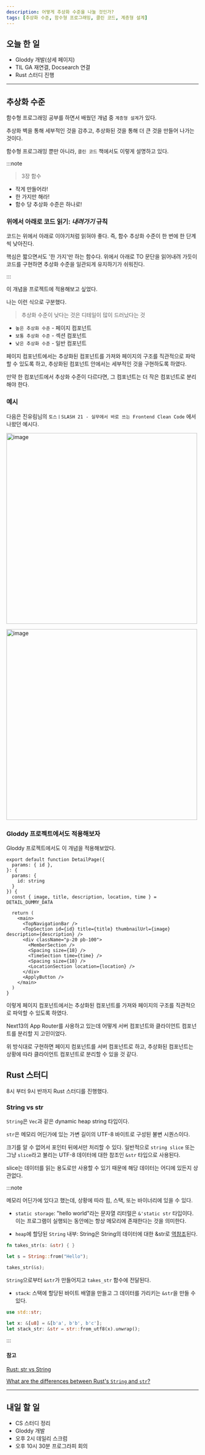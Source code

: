 ```yaml
---
description: 어떻게 추상화 수준을 나눌 것인가?
tags: [추상화 수준, 함수형 프로그래밍, 클린 코드, 계층형 설계]
---
```


## 오늘 한 일

- Gloddy 개발(상세 페이지)
- TIL GA 재연결, Docsearch 연결
- Rust 스터디 진행

---

## 추상화 수준

함수형 프로그래밍 공부를 하면서 배웠던 개념 중 `계층형 설계`가 있다.

추상화 벽을 통해 세부적인 것을 감추고, 추상화된 것을 통해 더 큰 것을 만들어 나가는 것이다.

함수형 프로그래밍 뿐만 아니라, `클린 코드` 책에서도 이렇게 설명하고 있다.

:::note

> 3장 함수

- 작게 만들어라!
- 한 가지만 해라!
- 함수 당 추상화 수준은 하나로!

### 위에서 아래로 코드 읽기: **_내려가기_** 규칙

코드는 위에서 아래로 이야기처럼 읽혀야 좋다. 즉, 함수 추상화 수준이 한 번에 한 단계씩 낮아진다.

핵심은 짧으면서도 '한 가지'만 하는 함수다. 위에서 아래로 TO 문단을 읽어내려 가듯이 코드를 구현하면 추상화 수준을 일관되게 유지하기가 쉬워진다.

:::

이 개념을 프로젝트에 적용해보고 싶었다.

나는 이런 식으로 구분했다.

> 추상화 수준이 낮다는 것은 디테일이 많이 드러났다는 것

- `높은 추상화 수준` - 페이지 컴포넌트
- `보통 추상화 수준` - 섹션 컴포넌트
- `낮은 추상화 수준` - 일반 컴포넌트

페이지 컴포넌트에서는 추상화된 컴포넌트를 가져와 페이지의 구조를 직관적으로 파악할 수 있도록 하고, 추상화된 컴포넌트 안에서는 세부적인 것을 구현하도록 하였다.

만약 한 컴포넌트에서 추상화 수준이 다르다면, 그 컴포넌트는 더 작은 컴포넌트로 분리해야 한다.

### 예시

다음은 진유림님의 `토스ㅣSLASH 21 - 실무에서 바로 쓰는 Frontend Clean Code` 에서 나왔던 예시다.

<img
  width="500"
  alt="image"
  src="https://github.com/Self-Driven-Development/TIL/assets/23312485/8a3fbb0e-bc81-4f63-b354-555ad37cb559"
/>

<img
  width="500"
  alt="image"
  src="https://github.com/Self-Driven-Development/TIL/assets/23312485/62a7f1e3-c3c5-44e5-9b86-ad31bc7221f0"
/>

### Gloddy 프로젝트에서도 적용해보자

Gloddy 프로젝트에서도 이 개념을 적용해보았다.

```tsx
export default function DetailPage({
  params: { id },
}: {
  params: {
    id: string
  }
}) {
  const { image, title, description, location, time } = DETAIL_DUMMY_DATA

  return (
    <main>
      <TopNavigationBar />
      <TopSection id={id} title={title} thumbnailUrl={image} description={description} />
      <div className="p-20 pb-100">
        <MemberSection />
        <Spacing size={18} />
        <TimeSection time={time} />
        <Spacing size={18} />
        <LocationSection location={location} />
      </div>
      <ApplyButton />
    </main>
  )
}
```

이렇게 페이지 컴포넌트에서는 추상화된 컴포넌트를 가져와 페이지의 구조를 직관적으로 파악할 수 있도록 하였다.

Next13의 App Router를 사용하고 있는데 어떻게 서버 컴포넌트와 클라이언트 컴포넌트를 분리할 지 고민이었다.

위 방식대로 구현하면 페이지 컴포넌트를 서버 컴포넌트로 하고, 추상화된 컴포넌트는 상황에 따라 클라이언트 컴포넌트로 분리할 수 있을 것 같다.

## Rust 스터디

8시 부터 9시 반까지 Rust 스터디를 진행했다.

### String vs str

`String`은 `Vec`과 같은 dynamic heap string 타입이다.

`str`은 메모리 어딘가에 있는 가변 길이의 UTF-8 바이트로 구성된 불변 시퀀스이다.

크기를 알 수 없어서 포인터 뒤에서만 처리할 수 있다. 일반적으로 `string slice` 또는 그냥 `slice`라고 불리는 UTF-8 데이터에 대한 참조인 `&str` 타입으로 사용된다.

slice는 데이터를 읽는 용도로만 사용할 수 있기 때문에 해당 데이터는 어디에 있든지 상관없다.

:::note

메모리 어딘가에 있다고 했는데, 상황에 따라 힙, 스택, 또는 바이너리에 있을 수 있다.

- `static storage`: "hello world"라는 문자열 리터럴은 `&'static str` 타입이다. 이는 프로그램이 실행되는 동안에는 항상 메모리에 존재한다는 것을 의미한다.

- `heap`에 할당된 `String` 내부: String은 String의 데이터에 대한 &str로 [역참조](https://doc.rust-lang.org/std/string/struct.String.html#deref)된다.

```rust
fn takes_str(s: &str) { }

let s = String::from("Hello");

takes_str(&s);
```

`String`으로부터 `&str`가 만들어지고 `takes_str` 함수에 전달된다.

- `stack`: 스택에 할당된 바이트 배열을 만들고 그 데이터를 가리키는 `&str`을 만들 수 있다.

```rust
use std::str;

let x: &[u8] = &[b'a', b'b', b'c'];
let stack_str: &str = str::from_utf8(x).unwrap();
```

:::

#### 참고

[Rust: str vs String](https://www.ameyalokare.com/rust/2017/10/12/rust-str-vs-String.html)

[What are the differences between Rust's `String` and `str`?](https://stackoverflow.com/questions/24158114/what-are-the-differences-between-rusts-string-and-str/24159933#24159933)

---

## 내일 할 일

- CS 스터디 정리
- Gloddy 개발
- 오후 2시 데일리 스크럼
- 오후 10시 30분 프로그라피 회의
